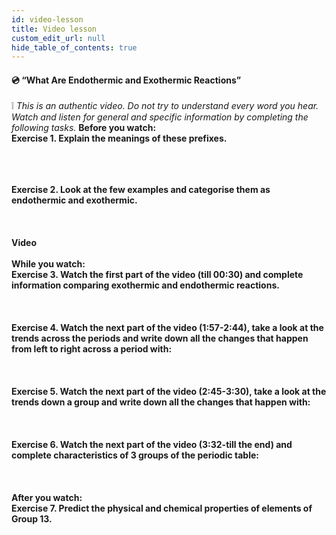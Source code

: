 ```yaml
---
id: video-lesson
title: Video lesson
custom_edit_url: null
hide_table_of_contents: true
---
```



#### 💿 “What Are Endothermic and Exothermic Reactions” 
❕ <em>This is an authentic video. Do not try to understand every word you hear. Watch and listen for general and specific information by completing the following tasks.</em>
<strong>Before you watch:</strong><br/>
<strong>Exercise 1. Explain the meanings of these prefixes.</strong><br/><br/>
<Frame
  src="https://learningapps.org/watch?v=pn35pz5kk20"
  style={{
    width: "80%",
    height: "22vh",
    border: "none",
  }}
/>
<br/><br/>
<strong>Exercise 2. Look at the few examples and categorise them as endothermic and exothermic.</strong><br/><br/>
<Frame
  src="https://learningapps.org/watch?v=pa2ssc6ua20"
  style={{
    width: "80%",
    height: "32vh",
    border: "none",
  }}
/>
<br/><br/>
<strong>Video</strong><br/>
<ReactPlayer
  url="https://www.youtube.com/watch?v=P6DMEgE8CK8&list=PLW0gavSzhMlReKGMVfUt6YuNQsO0bqSMV&index=49&t=0s"
  width="100ww"
  height="600px"
  controls={true}
/><br/>
<strong>While you watch:</strong><br/>
<strong>Exercise 3. Watch the first part of the video (till 00:30) and complete information comparing exothermic and endothermic reactions.</strong><br/><br/>
<Frame
  src="https://learningapps.org/watch?v=p8nr0rf3t20"
  style={{
    width: "80%",
    height: "32vh",
    border: "none",
  }}
/>
<br/><br/>
<strong>Exercise 4. Watch the next part of the video (1:57-2:44), take a look at the trends across  the  periods  and  write  down  all  the  changes  that  happen  from  left  to  right  across a period with:</strong><br/><br/>
<Frame
  src="https://learningapps.org/watch?v=p631b2wij20"
  style={{
    width: "80%",
    height: "32vh",
    border: "none",
  }}
/>
<br/><br/>
<strong>Exercise 5. Watch the next part of the video (2:45-3:30), take a look at the trends down a group and write down all the changes that happen with:</strong><br/><br/>
<Frame
  src="https://learningapps.org/watch?v=pcwt3itwa20"
  style={{
    width: "80%",
    height: "32vh",
    border: "none",
  }}
/>
<br/><br/>
<strong>Exercise 6. Watch the next part of the video (3:32-till the end) and complete characteristics of 3 groups of the periodic table:</strong><br/><br/>
<Frame
  src="https://learningapps.org/watch?v=pe9uerinv20"
  style={{
    width: "80%",
    height: "32vh",
    border: "none",
  }}
/>
<br/><br/>
<strong>After you watch:</strong><br/>
<strong>Exercise 7. Predict the physical and chemical properties of elements of Group 13.</strong><br/>